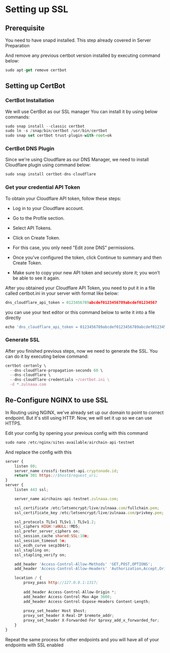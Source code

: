 # Setting up SSL

## Prerequisite

You need to have snapd installed.
This step already covered in Server Preparation

And remove any previous certbot version installed by executing command below:

```js copy
sudo apt-get remove certbot
```

## Setting up CertBot

### CertBot Installation

We will use CertBot as our SSL manager
You can install it by using below commands:

```js copy
sudo snap install --classic certbot
sudo ln -s /snap/bin/certbot /usr/bin/certbot
sudo snap set certbot trust-plugin-with-root=ok
```
### CertBot DNS Plugin

Since we're using Cloudflare as our DNS Manager, we need to install Cloudflare plugin using command below:

```js copy
sudo snap install certbot-dns-cloudflare
```

### Get your credential API Token

To obtain your Cloudflare API token, follow these steps:

- Log in to your Cloudflare account.

- Go to the Profile section.

- Select API Tokens.

- Click on Create Token.

- For this case, you only need "Edit zone DNS" permissions.

- Once you've configured the token, click Continue to summary and then Create Token.

- Make sure to copy your new API token and securely store it; you won’t be able to see it again.

After you obtained your Cloudflare API Token, you need to put it in a file called certbot.ini in your server with format like below:

```js copy
dns_cloudflare_api_token = 0123456789abcdef0123456789abcdef01234567
```

you can use your text editor or this command below to write it into a file directly

```js copy
echo 'dns_cloudflare_api_token = 0123456789abcdef0123456789abcdef01234567' > ~/certbot.ini
```
### Generate SSL

After you finished previous steps, now we need to generate the SSL.
You can do it by executing below command:

```js copy
certbot certonly \
  --dns-cloudflare-propagation-seconds 60 \
  --dns-cloudflare \
  --dns-cloudflare-credentials ~/certbot.ini \
  -d *.zulnaaa.com
```
## Re-Configure NGINX to use SSL

In Routing using NGINX, we've already set up our domain to point to correct endpoint. But it's still using HTTP. Now, we will set it up so we can use HTTPS.

Edit your config by opening your previous config with this command

```js copy
sudo nano /etc/nginx/sites-available/airchain-api-testnet
```

And replace the config with this


```js copy
server {
    listen 80;
    server_name crossfi-testnet-api.cryptonode.id;
    return 301 https://$host$request_uri;
}
server {
    listen 443 ssl;

    server_name airchains-api-testnet.zulnaaa.com;

    ssl_certificate /etc/letsencrypt/live/zulnaaa.com/fullchain.pem;
    ssl_certificate_key /etc/letsencrypt/live/zulnaaa.com/privkey.pem;

    ssl_protocols TLSv1 TLSv1.1 TLSv1.2;
    ssl_ciphers HIGH:!aNULL:!MD5;
    ssl_prefer_server_ciphers on;
    ssl_session_cache shared:SSL:10m;
    ssl_session_timeout 5m;
    ssl_ecdh_curve secp384r1;
    ssl_stapling on;
    ssl_stapling_verify on;

    add_header 'Access-Control-Allow-Methods' 'GET,POST,OPTIONS';
    add_header 'Access-Control-Allow-Headers' 'Authorization,Accept,Origin,DNT,X-CustomHeader,Keep-Alive,User-Agent,X-Requested-With,If-Modified-Since,Cache-Control,Content-Type,Content-Range,Range';

    location / {
        proxy_pass http://127.0.0.1:1317;
        
        add_header Access-Control-Allow-Origin *;
        add_header Access-Control-Max-Age 3600;
        add_header Access-Control-Expose-Headers Content-Length;
        
        proxy_set_header Host $host;
        proxy_set_header X-Real-IP $remote_addr;
        proxy_set_header X-Forwarded-For $proxy_add_x_forwarded_for;
    }
}
```

Repeat the same process for other endpoints and you will have all of your endpoints with SSL enabled
